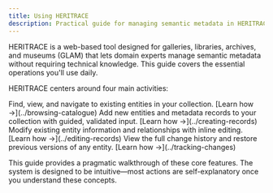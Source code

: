 ```yaml
---
title: Using HERITRACE
description: Practical guide for managing semantic metadata in HERITRACE
---
```



HERITRACE is a web-based tool designed for galleries, libraries, archives, and museums (GLAM) that lets domain experts manage semantic metadata without requiring technical knowledge. This guide covers the essential operations you'll use daily.

HERITRACE centers around four main activities:

<CardGrid>
  <Card title="Browse the catalogue" icon="open-book">
    Find, view, and navigate to existing entities in your collection.
    [Learn how &rarr;](../browsing-catalogue)
  </Card>
  <Card title="Create new records" icon="add-document">
    Add new entities and metadata records to your collection with guided, validated input.
    [Learn how &rarr;](../creating-records)
  </Card>
  <Card title="Edit metadata" icon="pencil">
    Modify existing entity information and relationships with inline editing.
    [Learn how &rarr;](../editing-records)
  </Card>
  <Card title="Track changes" icon="seti:clock">
    View the full change history and restore previous versions of any entity.
    [Learn how &rarr;](../tracking-changes)
  </Card>
</CardGrid>

This guide provides a pragmatic walkthrough of these core features. The system is designed to be intuitive—most actions are self-explanatory once you understand these concepts. 
